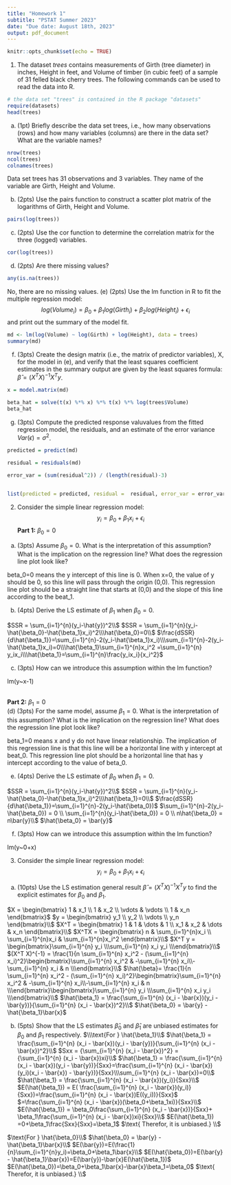 ---
title: "Homework 1"
subtitle: "PSTAT Summer 2023"
date: "Due date: August 18th, 2023"
output: pdf_document
---

```{r setup, include=FALSE}
knitr::opts_chunk$set(echo = TRUE)
```

1. The dataset *trees* contains measurements of Girth (tree diameter) in inches, Height in feet, and Volume of timber (in cubic feet) of a sample of 31 felled black cherry trees. The following commands can be used to read the data into R.


```{r cereal}
# the data set "trees" is contained in the R package "datasets"
require(datasets)
head(trees)
```

(a) (1pt) Briefly describe the data set trees, i.e., how many observations  (rows) and how many variables (columns) are there in the data set? What are the variable names?

```{r}
nrow(trees)
ncol(trees)
colnames(trees)

```


Data set trees has 31 observations and 3 variables. They name of the variable are Girth, Height and Volume.


(b) (2pts) Use the pairs function to construct a scatter plot matrix of the logarithms of Girth, Height and Volume.
```{r}
pairs(log(trees))
```

(c) (2pts) Use the cor function to determine the correlation matrix for the three (logged) variables.
```{r}
cor(log(trees))
```
  
(d) (2pts) Are there missing values?
```{r}
any(is.na(trees))
```


  No, there are no missing values.
(e) (2pts) Use the lm function in R to fit the multiple regression model:
$$log(Volume_i) = \beta_0 + \beta_1 log(Girth_i) + \beta_2 log(Height_i) + \epsilon_i$$
and print out the summary of the model fit.

```{r}
md <- lm(log(Volume) ~ log(Girth) + log(Height), data = trees)
summary(md)
```


(f) (3pts) Create the design matrix (i.e., the matrix of predictor variables), X, for the model in (e), and verify that the least squares coefficient estimates in the summary output are given by the least squares formula: $\hat\beta = (X^TX)^{-1}X^Ty$.
```{r}
x = model.matrix(md)

beta_hat = solve(t(x) %*% x) %*% t(x) %*% log(trees$Volume)
beta_hat
```

(g) (3pts) Compute the predicted response valuvalues from the fitted regression model, the residuals, and an estimate of the error variance $Var(\epsilon) = \sigma^2$.
```{r}
predicted = predict(md)

residual = residuals(md)

error_var = (sum(residual^2)) / (length(residual)-3)


list(predicted = predicted, residual =  residual, error_var = error_var)
```


2. Consider the simple linear regression model:
$$y_i=\beta_0 + \beta_1x_i + \epsilon_i$$
**Part 1:** $\beta_0=0$
(a) (3pts) Assume $\beta_0=0$. What is the interpretation of this assumption? What is the implication on the regression line? What does the regression line plot look like?

beta_0=0 means the y intercept of this line is 0. When x=0, the value of y    should be 0, so this line will pass through the origin (0,0). This regression line plot should be a straight line that starts at (0,0) and the slope of this line according to the beat_1.

(b) (4pts) Derive the LS estimate of $\beta_1$ when $\beta_0=0$.

$SSR = \sum_{i=1}^{n}(y_i-\hat{y})^2\\$
$SSR = \sum_{i=1}^{n}(y_i-\hat{\beta_0}-\hat{\beta_1}x_i)^2\\\hat{\beta_0}=0\\$
$\frac{dSSR}{d\hat{\beta_1}}=\sum_{i=1}^{n}-2(y_i-\hat{\beta_1}x_i)\\\sum_{i=1}^{n}-2(y_i-\hat{\beta_1}x_i)=0\\\hat{\beta_1}\sum_{i=1}^{n}x_i^2 =\sum_{i=1}^{n} y_ix_i\\\hat{\beta_1}=\sum_{i=1}^{n}\frac{y_ix_i}{x_i^2}$

(c) (3pts) How can we introduce this assumption within the lm function?\

lm(y~x-1)
  

\
**Part 2:** $\beta_1=0$\
(d) (3pts) For the same model, assume $\beta_1=0$. What is the interpretation of this assumption? What is the implication on the regression line? What does the regression line plot look like?

beta_1=0 means x and y do not have linear relationship. The implication of this regression line is that this line will be a horizontal line with y intercept at beat_0. This regression line plot should be a horizontal line that has y intercept according to the value of beta_0.

(e) (4pts) Derive the LS estimate of $\beta_0$ when $\beta_1=0$.

$SSR = \sum_{i=1}^{n}(y_i-\hat{y})^2\\$
$SSR = \sum_{i=1}^{n}(y_i-\hat{\beta_0}-\hat{\beta_1}x_i)^2\\\hat{\beta_1}=0\\$
$\frac{dSSR}{d\hat{\beta_1}}=\sum_{i=1}^{n}-2(y_i-\hat{\beta_0})$
$\sum_{i=1}^{n}-2(y_i-\hat{\beta_0}) = 0 \\ \sum_{i=1}^{n}(y_i-\hat{\beta_0}) = 0 \\ n\hat{\beta_0} = n\bar{y}\\$
$\hat{\beta_0} = \bar{y}$

(f) (3pts) How can we introduce this assumption within the lm function?

lm(y~0+x) 


3. Consider the simple linear regression model:
$$y_i = \beta_0 + \beta_1x_i + \epsilon_i$$
(a) (10pts) Use the LS estimation general result $\hat\beta = (X^TX)^{-1}X^Ty$ to find the explicit estimates for $\beta_0$ and $\beta_1$.

$X = \begin{bmatrix} 1 & x_1 \\ 1 & x_2 \\ \vdots & \vdots \\ 1 & x_n \end{bmatrix}$
$y = \begin{bmatrix} y_1 \\ y_2 \\ \vdots \\ y_n \end{bmatrix}\\$
$X^T = \begin{bmatrix} 1 & 1 & \dots & 1 \\ x_1 & x_2 & \dots & x_n \end{bmatrix}\\$
$X^TX = \begin{bmatrix} n & \sum_{i=1}^{n}x_i \\ \sum_{i=1}^{n}x_i & \sum_{i=1}^{n}x_i^2 \end{bmatrix}\\$
$X^T y = \begin{bmatrix}\sum_{i=1}^{n} y_i \\\sum_{i=1}^{n} x_i y_i \\\end{bmatrix}\\$
$(X^T X)^{-1} = \frac{1}{n \sum_{i=1}^{n} x_i^2 - (\sum_{i=1}^{n} x_i)^2}\begin{bmatrix}\sum_{i=1}^{n} x_i^2 & -\sum_{i=1}^{n} x_i\\-\sum_{i=1}^{n} x_i & n \\\end{bmatrix}\\$
$\hat{\beta}= \frac{1}{n \sum_{i=1}^{n} x_i^2 - (\sum_{i=1}^{n} x_i)^2}\begin{bmatrix}\sum_{i=1}^{n} x_i^2 & -\sum_{i=1}^{n} x_i\\-\sum_{i=1}^{n} x_i & n \\\end{bmatrix}\begin{bmatrix}\sum_{i=1}^{n} y_i \\\sum_{i=1}^{n} x_i y_i \\\end{bmatrix}\\$
$\hat{\beta_1} = \frac{\sum_{i=1}^{n} (x_i - \bar{x})(y_i - \bar{y})}{\sum_{i=1}^{n} (x_i - \bar{x})^2}\\$
$\hat{\beta_0} = \bar{y} - \hat{\beta_1}\bar{x}$

(b) (5pts) Show that the LS estimates $\hat\beta_0$ and $\hat\beta_1$ are unbiased estimates for $\beta_0$ and $\beta_1$ respectively.
$\\\text{For } \hat{\beta_1}\\$
$\hat{\beta_1} = \frac{\sum_{i=1}^{n} (x_i - \bar{x})(y_i - \bar{y})}{\sum_{i=1}^{n} (x_i - \bar{x})^2}\\$
$Sxx = {\sum_{i=1}^{n} (x_i - \bar{x})^2} = {\sum_{i=1}^{n} (x_i - \bar{x})xi}\\$
$\hat{\beta_1} = \frac{\sum_{i=1}^{n} (x_i - \bar{x})(y_i - \bar{y})}{Sxx}=\frac{\sum_{i=1}^{n} (x_i - \bar{x})(y_i)(x_i - \bar{x}) - \bar{y})}{Sxx}\\\sum_{i=1}^{n} (x_i - \bar{x})=0\\$
$\hat{\beta_1} = \frac{\sum_{i=1}^{n} (x_i - \bar{x})(y_i)}{Sxx}\\$
$E(\hat{\beta_1}) = E( \frac{\sum_{i=1}^{n} (x_i - \bar{x})(y_i)}{Sxx})=\frac{\sum_{i=1}^{n} (x_i - \bar{x})E((y_i))}{Sxx}$
$=\frac{\sum_{i=1}^{n} (x_i - \bar{x})(\beta_0+\beta_1xi)}{Sxx}\\$
$E(\hat{\beta_1}) = \beta_0\frac{\sum_{i=1}^{n} (x_i - \bar{x})}{Sxx}+ \beta_1\frac{\sum_{i=1}^{n} (x_i - \bar{x})xi}{Sxx}\\$
$E(\hat{\beta_1}) =0+\beta_1\frac{Sxx}{Sxx}=\beta_1$
$\text{ Therefor, it is unbiased.} \\$

$\text{For } \hat{\beta_0}\\$
$\hat{\beta_0} = \bar{y} - \hat{\beta_1}\bar{x}\\$
$E(\bar{y})=E(\frac{1}{n}\sum_{i=1}^{n}y_i)=\beta_0+\beta_1\bar{x}\\$
$E(\hat{\beta_0})=E(\bar{y} - \hat{\beta_1}\bar{x})=E(\bar{y})-\bar{x}E(\hat{\beta_1})$
$E(\hat{\beta_0})=\beta_0+\beta_1\bar{x}-\bar{x}\beta_1=\beta_0$
$\text{ Therefor, it is unbiased.} \\$

